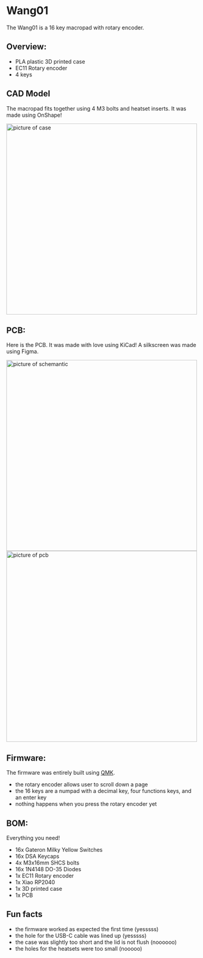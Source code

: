 

# Wang01

The Wang01 is a 16 key macropad with rotary encoder.

## Overview:
- PLA plastic 3D printed case
- EC11 Rotary encoder
- 4 keys

## CAD Model
The macropad fits together using 4 M3 bolts and heatset inserts.
It was made using OnShape!

<img src={cad} alt="picture of case" width="500"/>

## PCB:
Here is the PCB. It was made with love using KiCad! A silkscreen was made using Figma.

<img src={schemantic} alt="picture of schemantic" width="500"/>

<img src={pcb} alt="picture of pcb" width="500"/>

## Firmware:
The firmware was entirely built using [QMK](https://qmk.fm/).

- the rotary encoder allows user to scroll down a page
- the 16 keys are a numpad with a decimal key, four functions keys, and an enter key
- nothing happens when you press the rotary encoder yet

## BOM:
Everything you need!

- 16x Gateron Milky Yellow Switches
- 16x DSA Keycaps
- 4x M3x16mm SHCS bolts
- 16x 1N4148 DO-35 Diodes
- 1x EC11 Rotary encoder
- 1x Xiao RP2040
- 1x 3D printed case
- 1x PCB

## Fun facts

- the firmware worked as expected the first time (yesssss)
- the hole for the USB-C cable was lined up (yesssss)
- the case was slightly too short and the lid is not flush (noooooo)
- the holes for the heatsets were too small (nooooo)
